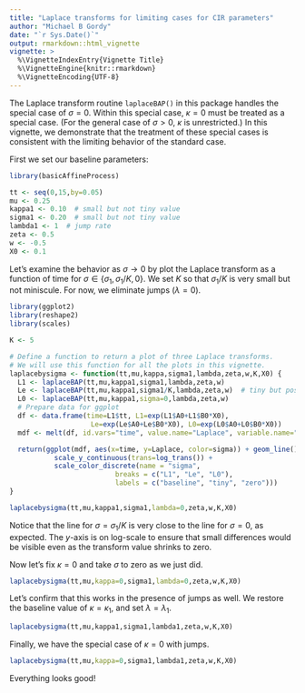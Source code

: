 ```yaml
---
title: "Laplace transforms for limiting cases for CIR parameters"
author: "Michael B Gordy"
date: "`r Sys.Date()`"
output: rmarkdown::html_vignette
vignette: >
  %\VignetteIndexEntry{Vignette Title}
  %\VignetteEngine{knitr::rmarkdown}
  %\VignetteEncoding{UTF-8}
---
```


The Laplace transform routine `laplaceBAP()` in this package handles the special case 
of $\sigma=0$.  Within this special case, $\kappa=0$ must be treated as a special case. (For the general case of $\sigma>0$, $\kappa$ is unrestricted.) In this vignette, we demonstrate that the treatment of these special cases is consistent with the limiting behavior of the standard case. 

First we set our baseline parameters:
```r
library(basicAffineProcess)

tt <- seq(0,15,by=0.05)
mu <- 0.25
kappa1 <- 0.10  # small but not tiny value
sigma1 <- 0.20  # small but not tiny value
lambda1 <- 1  # jump rate
zeta <- 0.5
w <- -0.5
X0 <- 0.1

```

Let's examine the behavior as $\sigma\rightarrow 0$ by plot the Laplace transform as a function of time for $\sigma\in\{\sigma_1,\sigma_1/K,0\}$.  We set $K$ so that $\sigma_1/K$ is very small but not miniscule. For now, we eliminate jumps ($\lambda=0$).

```r
library(ggplot2)
library(reshape2)
library(scales)

K <- 5

# Define a function to return a plot of three Laplace transforms. 
# We will use this function for all the plots in this vignette.
laplacebysigma <- function(tt,mu,kappa,sigma1,lambda,zeta,w,K,X0) {
  L1 <- laplaceBAP(tt,mu,kappa1,sigma1,lambda,zeta,w)
  Le <- laplaceBAP(tt,mu,kappa1,sigma1/K,lambda,zeta,w)  # tiny but positive sigma
  L0 <- laplaceBAP(tt,mu,kappa1,sigma=0,lambda,zeta,w)
  # Prepare data for ggplot
  df <- data.frame(time=L1$tt, L1=exp(L1$A0+L1$B0*X0),
                    Le=exp(Le$A0+Le$B0*X0), L0=exp(L0$A0+L0$B0*X0))
  mdf <- melt(df, id.vars="time", value.name="Laplace", variable.name="sigma")

  return(ggplot(mdf, aes(x=time, y=Laplace, color=sigma)) + geom_line() +
           scale_y_continuous(trans=log_trans()) +
           scale_color_discrete(name = "sigma",
                          breaks = c("L1", "Le", "L0"),
                          labels = c("baseline", "tiny", "zero")))
}

laplacebysigma(tt,mu,kappa1,sigma1,lambda=0,zeta,w,K,X0)

```

Notice that the line for $\sigma=\sigma_1/K$ is very close to the line for $\sigma=0$,
as expected.  The $y$-axis is on log-scale to ensure that small differences would be visible even as the transform value shrinks to zero.

Now let's fix $\kappa=0$ and take $\sigma$ to zero as we just did. 

```r

laplacebysigma(tt,mu,kappa=0,sigma1,lambda=0,zeta,w,K,X0)

```

Let's confirm that this works in the presence of jumps as well.  We restore the baseline value of $\kappa=\kappa_1$, and set $\lambda=\lambda_1$.

```r

laplacebysigma(tt,mu,kappa1,sigma1,lambda1,zeta,w,K,X0)

```

Finally, we have the special case of $\kappa=0$ with jumps.


```r

laplacebysigma(tt,mu,kappa=0,sigma1,lambda1,zeta,w,K,X0)

```

Everything looks good!


